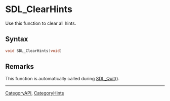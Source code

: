 
= SDL_ClearHints =
Use this function to clear all hints.


== Syntax ==
<syntaxhighlight lang='c++'>
void SDL_ClearHints(void)
</syntaxhighlight>

== Remarks ==
This function is automatically called during [[SDL_Quit]]().

----
[[CategoryAPI]], [[CategoryHints]]
